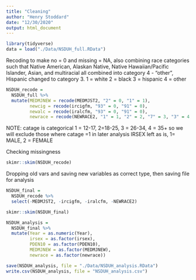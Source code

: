 ```yaml
---
title: "Cleaning"
author: "Henry Stoddard"
date: "12/30/2020"
output: html_document
---
```


```r
library(tidyverse)
data = load("./Data/NSDUH_full.RData")
```

Recoding to make no = 0 and missing = NA, also combining race categories such that Native American, Alaskan Native, Native Hawaiian/Pacific Islander, Asian, and multiracial all combined into category 4 - "other", Hispanic changed to category 3.
1 = white
2 = black
3 = hispanic
4 = other
```r
NSDUH_recode =
  NSDUH_full %>% 
  mutate(MEDMJNEW = recode(MEDMJST2, "2" = 0, "1" = 1),
         newcig = recode(ircigfm, "93" = 0, "91" = 0),
         newalc = recode(iralcfm, "93" = 0, "91" = 0),
         newrace = recode(NEWRACE2, "1" = 1, "2" = 2, "7" = 3, "3" = 4, "4" = 4, "5" = 4, "6" = 4))
```

NOTE: catage is categorical 1 = 12-17, 2=18-25, 3 = 26-34, 4 = 35+ so we will exclude those where catage =1 in later analysis
IRSEX left as is, 1= MALE, 2 = FEMALE


Checking missingness
```r
skimr::skim(NSDUH_recode)
```

Dropping old vars and saving new variables as correct type, then saving file for analysis
```r
NSDUH_final = 
  NSDUH_recode %>% 
  select(-MEDMJST2, -ircigfm, -iralcfm, -NEWRACE2)

skimr::skim(NSDUH_final)

NSDUH_analysis = 
  NSDUH_final %>% 
  mutate(Year = as.numeric(Year),
         irsex = as.factor(irsex),
         PDEN10 = as.factor(PDEN10),
         MEDMJNEW = as.factor(MEDMJNEW),
         newrace = as.factor(newrace))

save(NSDUH_analysis, file = "./Data/NSDUH_analysis.RData")
write.csv(NSDUH_analysis, file = "NSDUH_analysis.csv")
```

